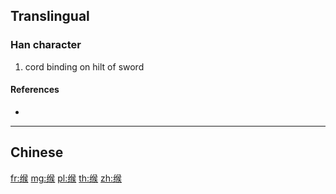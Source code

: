 {{character info/new}}
{{also|緱}}
==Translingual==

===Han character===
{{Han char|rn=120|rad=纟|as=09|sn=12|four=|canj=VMONK}}

# cord binding on hilt of sword

====References====
* {{Han ref|kx=0944.251|hdz=53429.010|uh=7F11|ud=32529}}

----

==Chinese==
{{zh-see|緱}}

[[fr:缑]]
[[mg:缑]]
[[pl:缑]]
[[th:缑]]
[[zh:缑]]